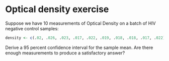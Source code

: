 # Optical density exercise


Suppose we have 10 measurements of Optical Density on a batch of HIV
negative control samples:

```r
density <- c(.02, .026, .023, .017, .022, .019, .018, .018, .017, .022)
```

Derive a 95 percent confidence interval for the sample mean. Are there
enough measurements to produce a satisfactory answer?
